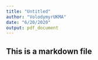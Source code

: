 ---
title: "Untitled"
author: "VolodymyrUKMA"
date: "6/20/2020"
output: pdf_document
---
## This is a markdown file